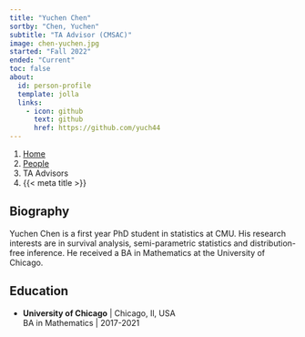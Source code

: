 ```yaml
---
title: "Yuchen Chen"
sortby: "Chen, Yuchen"
subtitle: "TA Advisor (CMSAC)"
image: chen-yuchen.jpg
started: "Fall 2022"
ended: "Current"
toc: false
about:
  id: person-profile
  template: jolla
  links:
    - icon: github
      text: github
      href: https://github.com/yuch44
---
```


```{=html}
<nav aria-label="breadcrumb">
  <ol class="breadcrumb">
    <li class="breadcrumb-item"><a href="../../index.html">Home</a></li>
    <li class="breadcrumb-item"><a href="../../people.html">People</a></li>
    <li class="breadcrumb-item active">TA Advisors</li>
    <li class="breadcrumb-item active" aria-current="page">{{< meta title >}}</li>
  </ol>
</nav>
```

:::{#person-profile}
:::

## Biography

Yuchen Chen is a first year PhD student in statistics at CMU. His research
interests are in survival analysis, semi-parametric statistics and
distribution-free inference. He received a BA in Mathematics at the University
of Chicago.

## Education

- **University of Chicago** | Chicago, Il, USA</br>
  BA in Mathematics | 2017-2021

